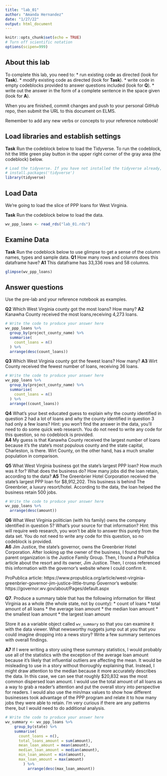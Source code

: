 ```yaml
---
title: "lab_01"
author: "Amanda Hernandez"
date: "1/27/22"
output: html_document
---
```


```r
knitr::opts_chunk$set(echo = TRUE)
# Turn off scientific notation
options(scipen=999)
```

## About this lab

To complete this lab, you need to:
* run existing code as directed (look for **Task**).
* modify existing code as directed (look for **Task**).
* write code in empty codeblocks provided to answer questions included (look for **Q**).
* write out the answer in the form of a complete sentence in the space given (look for **A**).

When you are finished, commit changes and push to your personal GitHub repo, then submit the URL to this document on ELMS.

Remember to add any new verbs or concepts to your reference notebook!

## Load libraries and establish settings

**Task** Run the codeblock below to load the Tidyverse. To run the codeblock, hit the little green play button in the upper right corner of the gray area (the codeblock) below.

```r
# Load the tidyverse. If you have not installed the tidyverse already, remove the # from the next line and run it first.  
# install.packages('tidyverse')
library(tidyverse)
```

## Load Data

We're going to load the slice of PPP loans for West Virginia.

**Task** Run the codeblock below to load the data.

```r
wv_ppp_loans <- read_rds("lab_01.rds")
```

## Examine Data

**Task** Run the codeblock below to use glimpse to get a sense of the column names, types and sample data.
**Q1** How many rows and columns does this dataframe have?
**A1** This dataframe has 33,336 rows and 58 columns.

```r
glimpse(wv_ppp_loans)
```

## Answer questions

Use the pre-lab and your reference notebook as examples.

**Q2** Which West Virginia county got the most loans? How many?
**A2** Kanawha County received the most loans,receiving 4,273 loans.

```r
# Write the code to produce your answer here
wv_ppp_loans %>%
  group_by(project_county_name) %>%
  summarise(
    count_loans = n()
  ) %>%
  arrange(desc(count_loans))

```
**Q3** Which West Virginia county got the fewest loans? How many?
**A3** Wirt County received the fewest number of loans, receiving 36 loans. 

```r
# Write the code to produce your answer here
wv_ppp_loans %>%
  group_by(project_county_name) %>%
  summarise(
    count_loans = n()
  ) %>%
  arrange((count_loans))

```
**Q4** What's your best educated guess to explain why the county identified in question 2 had a lot of loans and why the county identified in question 3 had only a few loans? Hint: you won't find the answer in the data, you'll need to do some quick web research. You do not need to write any code for this question, so no codeblock is provided.  
**A4** My guess is that Kanawha County received the largest number of loans because it's the state's most populous county and the state capital, Charleston, is there. Wirt County, on the other hand, has a much smaller population in comparison.

**Q5** What West Virginia business got the state's largest PPP loan? How much was it for? What does the business do? How many jobs did the loan retain, according to the data?
**A5** The Greenbrier Hotel Corporation received the state's largest PPP loan for $8,912,202. This business is behind The Greenbrier, a luxury resort/hotel. According to the data, the loan helped the business retain 500 jobs.

```r
# Write the code to produce your answer here
wv_ppp_loans %>%
  arrange(desc(amount))

```

**Q6** What West Virginia politician (with his family) owns the company identified in question 5? What's your source for that information? Hint: this will require web research, you won't be able to answer this purely from the data set.  You do not need to write any code for this question, so no codeblock is provided.  
**A6** Jim Justice, the state's governor, owns the Greenbrier Hotel Corporation. After looking up the owner of the business, I found that the parent organization is the Justice Family Group. Then, I found a ProPublica article about the resort and its owner, Jim Justice. Then, I cross referenced this information with the governor's website where I could confirm it.

ProPublica article: https://www.propublica.org/article/west-virginia-greenbrier-governor-jim-justice-little-trump
Governor's website: https://governor.wv.gov/about/Pages/default.aspx

**Q7**. Produce a summary table that has the following information for West Virginia as a whole (the whole state, not by county):
* count of loans
* total amount of all loans
* the average loan amount
* the median loan amount
* the smallest loan amount
* the largest loan amount

Store it as a variable object called `wv_summary` so that you can examine it with the data viewer. What newsworthy nuggets jump out at you that you could imagine dropping into a news story? Write a few summary sentences with overall findings.

**A7** If I were writing a story using these summary statistics, I would probably use all of the statistics with the exception of the average loan amount because it's likely that influential outliers are affecting the mean. It would be misleading to use in a story without thoroughly explaining that. Instead, I might draw attention to the median because it more accurately describes the data. In this case, we can see that roughly $20,832 was the most common dispersed loan amount. I would use the total amount of all loans as a way to grab a reader's attention and put the overall story into perspective for readers. I would also use the min/max values to show how different businesses took advantage of the PPP program and relate it to how many jobs they were able to retain. I'm very curious if there are any patterns there, but I would need to do additional analysis. 

```r
# Write the code to produce your answer here
wv_summary <- wv_ppp_loans %>%
    group_by(state) %>%
    summarise(
      count_loans = n(),
      total_loans_amount = sum(amount),
      mean_loan_amount = mean(amount),
      median_loan_amount = median(amount),
      min_loan_amount = min(amount),
      max_loan_amount = max(amount)
        ) %>%
          arrange(desc(max_loan_amount))
```